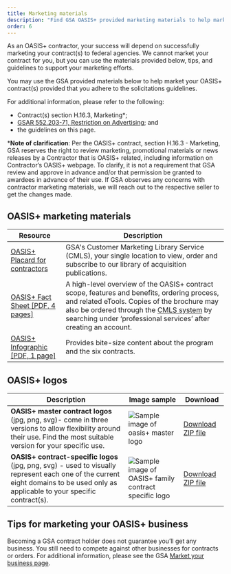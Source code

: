 ```yaml
---
title: Marketing materials
description: "Find GSA OASIS+ provided marketing materials to help market your OASIS+ contract(s)."
order: 6
---
```


As an OASIS+ contractor, your success will depend on successfully marketing your contract(s) to federal agencies. We cannot market your contract for you, but you can use the materials provided below, tips, and guidelines to support your marketing efforts.

You may use the GSA provided materials below to help market your OASIS+ contract(s) provided that you adhere to the solicitations guidelines. 

For additional information, please refer to the following:
- Contract(s) section H.16.3, Marketing*; 
- [GSAR 552.203-71, Restriction on Advertising](https://www.acquisition.gov/gsam/552.203-71); and 
- the guidelines on this page.

***Note of clarification**: Per the OASIS+ contract, section H.16.3 - Marketing, GSA reserves the right to review marketing, promotional materials or news releases by a Contractor that is OASIS+ related, including information on Contractor’s OASIS+ webpage. To clarify, it is not a requirement that GSA review and approve in advance and/or that permission be granted to awardees in advance of their use. If GSA observes any concerns with contractor marketing materials, we will reach out to the respective seller to get the changes made. 


## OASIS+ marketing materials
| Resource | Description |
| --------------------------| --------------------------|
| [OASIS+ Placard for contractors](https://cmls.gsa.gov/s/publication-details/a123d000001ZbXKAA0/ca0027889?language=en_US) | GSA's Customer Marketing Library Service (CMLS), your single location to view, order and subscribe to our library of acquisition publications. |
| [OASIS+ Fact Sheet [PDF, 4 pages]](/files/OASIS_plus_Fact_Sheet_Updated_Version_October_2024.pdf) | A high-level overview of the OASIS+ contract scope, features and benefits, ordering process, and related eTools. Copies of the brochure may also be ordered through the [CMLS system](https://cmls.gsa.gov/) by searching under ‘professional services’ after creating an account. |
| [OASIS+ Infographic [PDF, 1 page]](/files/OASISplus_Infographic1_508%20(FINAL).pdf) | Provides bite-size content about the program and the six contracts. |

## OASIS+ logos
| Description | Image sample | Download |
| ------------| --------------|----------|
|**OASIS+ master contract logos** (jpg, png, svg)- come in three versions to allow flexibility around their use. Find the most suitable version for your specific use.|![Sample image of oasis+ master logo](/files/logos/oasis-plus-master-logo-sample_svg.svg)| [Download ZIP file](/files/logos/oasis_plus_master_logos.zip)|
|**OASIS+ contract-specific logos** (jpg, png, svg) - used to visually represent each one of the current eight domains to be used only as applicable to your specific contract(s).| ![Sample image of OASIS+ family contract specific logo](/files/logos/oasis-plus-family-contract-logos-sample.svg)| [Download ZIP file](/files/logos/oasis_plus_family_contract_specific_logos.zip)|

## Tips for marketing your OASIS+ business
Becoming a GSA contract holder does not guarantee you’ll get any business. You still need to compete against other businesses for contracts or orders. For additional information, please see the GSA [Market your business page](https://www.gsa.gov/sell-to-government/step-2-compete-for-a-contract/market-your-business).

